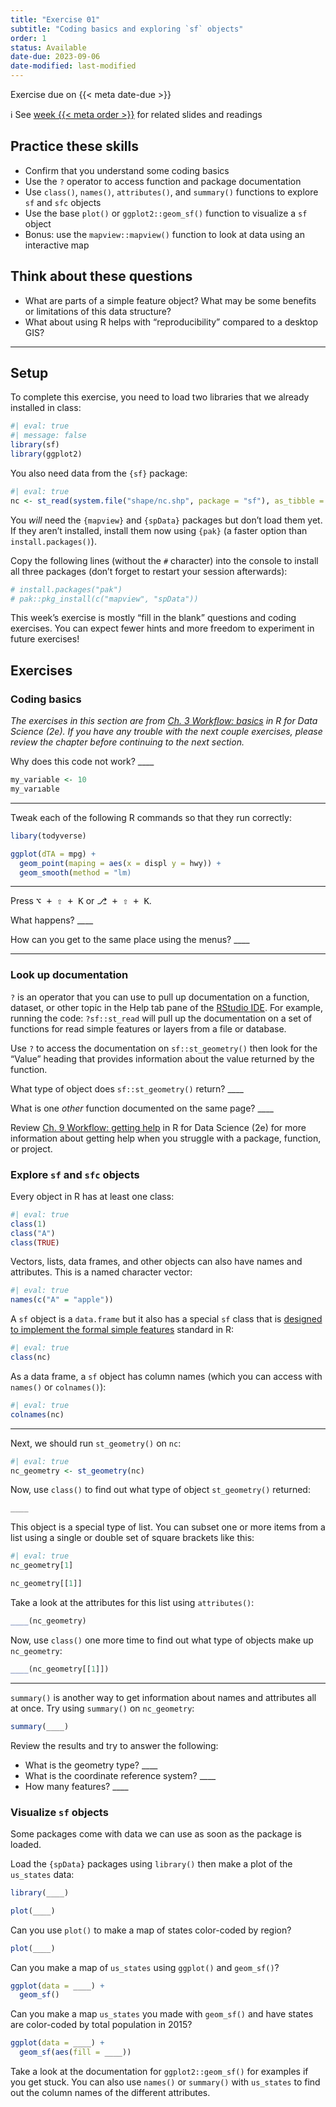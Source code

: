```yaml
---
title: "Exercise 01"
subtitle: "Coding basics and exploring `sf` objects"
order: 1
status: Available
date-due: 2023-09-06
date-modified: last-modified
---
```


::: {.callout-important appearance="minimal" icon="true"}
Exercise due on {{< meta date-due >}}
:::

ℹ️ See [week {{< meta order >}}](https://bldgspatialdata.github.io/website/weeks/week_0{{< meta order >}}.html) for related slides and readings

::: {.callout-tip collapse="false" appearance="default" icon="true"}
## Practice these skills

-   Confirm that you understand some coding basics
-   Use the `?` operator to access function and package documentation
-   Use `class()`, `names()`, `attributes()`, and `summary()` functions to explore `sf` and `sfc` objects
-   Use the base `plot()` or `ggplot2::geom_sf()` function to visualize a `sf` object
-   Bonus: use the `mapview::mapview()` function to look at data using an interactive map
:::

::: {.callout-note collapse="false" appearance="default" icon="true"}
## Think about these questions

-   What are parts of a simple feature object? What may be some benefits or limitations of this data structure?
-   What about using R helps with "reproducibility" compared to a desktop GIS?
:::

----

## Setup

To complete this exercise, you need to load two libraries that we already installed in class:

```r
#| eval: true
#| message: false
library(sf)
library(ggplot2)
```

You also need data from the `{sf}` package:

```r
#| eval: true
nc <- st_read(system.file("shape/nc.shp", package = "sf"), as_tibble = TRUE)
```

You *will* need the `{mapview}` and `{spData}` packages but don't load them yet. If they aren't installed, install them now using `{pak}` (a faster option than `install.packages()`).

Copy the following lines (without the `#` character) into the console to install all three packages (don't forget to restart your session afterwards):

```r
# install.packages("pak")
# pak::pkg_install(c("mapview", "spData"))
```

This week's exercise is mostly "fill in the blank" questions and coding exercises. You can expect fewer hints and more freedom to experiment in future exercises!

## Exercises

### Coding basics

*The exercises in this section are from [Ch. 3 Workflow: basics](https://r4ds.hadley.nz/workflow-basics.html) in R for Data Science (2e). If you have any trouble with the next couple exercises, please review the chapter before continuing to the next section.*

Why does this code not work? ____

```r
my_variable <- 10
my_varıable
```

------------------------------------------------------------------------

Tweak each of the following R commands so that they run correctly:

```r
libary(todyverse)

ggplot(dTA = mpg) + 
  geom_point(maping = aes(x = displ y = hwy)) +
  geom_smooth(method = "lm)
```

------------------------------------------------------------------------

Press <kbd>⌥ + ⇧ + K</kbd> or <kbd>⎇ + ⇧ + K</kbd>.

What happens? ____

How can you get to the same place using the menus? ____

------------------------------------------------------------------------

### Look up documentation

`?` is an operator that you can use to pull up documentation on a function, dataset, or other topic in the Help tab pane of the [RStudio IDE](https://rstudio.github.io/cheatsheets/html/rstudio-ide.html). For example, running the code: `?sf::st_read` will pull up the documentation on a set of functions for read simple features or layers from a file or database.

Use `?` to access the documentation on `sf::st_geometry()` then look for the "Value" heading that provides information about the value returned by the function.

What type of object does `sf::st_geometry()` return? \_\_\_\_

What is one *other* function documented on the same page? \_\_\_\_

::: {.callout-tip collapse="false" appearance="default" icon="true"}
Review [Ch. 9 Workflow: getting help](https://r4ds.hadley.nz/workflow-help) in R for Data Science (2e) for more information about getting help when you struggle with a package, function, or project.
:::

### Explore `sf` and `sfc` objects

Every object in R has at least one class:

```r
#| eval: true
class(1)
class("A")
class(TRUE)
```

Vectors, lists, data frames, and other objects can also have names and attributes. This is a named character vector:

```r
#| eval: true
names(c("A" = "apple"))
```

A `sf` object is a `data.frame` but it also has a special `sf` class that is [designed to implement the formal simple features](https://r-spatial.github.io/sf/articles/sf1.html) standard in R:

```r
#| eval: true
class(nc)
```

As a data frame, a `sf` object has column names (which you can access with `names()` or `colnames()`):

```r
#| eval: true
colnames(nc)
```

------------------------------------------------------------------------

Next, we should run `st_geometry()` on `nc`:

```r
#| eval: true
nc_geometry <- st_geometry(nc)
```

Now, use `class()` to find out what type of object `st_geometry()` returned:

```r
____
```

This object is a special type of list. You can subset one or more items from a list using a single or double set of square brackets like this:

```r
#| eval: true
nc_geometry[1]

nc_geometry[[1]]
```

Take a look at the attributes for this list using `attributes()`:

```r
____(nc_geometry)
```

Now, use `class()` one more time to find out what type of objects make up `nc_geometry`:

```r
____(nc_geometry[[1]])
```

----

`summary()` is another way to get information about names and attributes all at once. Try using `summary()` on `nc_geometry`:

```r
summary(____)
```

Review the results and try to answer the following:

-   What is the geometry type? \_\_\_\_
-   What is the coordinate reference system? \_\_\_\_
-   How many features? \_\_\_\_

### Visualize `sf` objects

Some packages come with data we can use as soon as the package is loaded.

Load the `{spData}` packages using `library()` then make a plot of the `us_states` data:

```r
library(____)

plot(____)
```

Can you use `plot()` to make a map of states color-coded by region?

```r
plot(____)
```

Can you make a map of `us_states` using `ggplot()` and `geom_sf()`?

```r
ggplot(data = ____) +
  geom_sf()
```

Can you make a map `us_states` you made with `geom_sf()` and have states are color-coded by total population in 2015?

```r
ggplot(data = ____) +
  geom_sf(aes(fill = ____))
```

Take a look at the documentation for `ggplot2::geom_sf()` for examples if you get stuck. You can also use `names()` or `summary()` with `us_states` to find out the column names of the different attributes.
